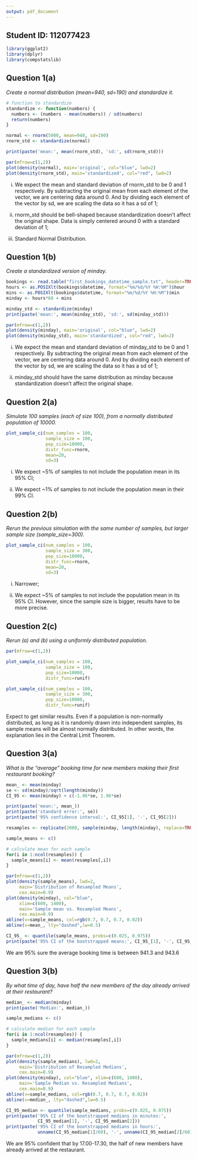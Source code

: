 ```yaml
---
output: pdf_document
---
```


## Student ID: 112077423

```r
library(ggplot2)
library(dplyr)
library(compstatslib)
```

## Question 1(a)

*Create a normal distribution (mean=940, sd=190) and standardize it.*

```r
# function to standardize
standardize <- function(numbers) {
  numbers <- (numbers - mean(numbers)) / sd(numbers)
  return(numbers)
}

normal <- rnorm(5000, mean=940, sd=190)
rnorm_std <- standardize(normal)

print(paste('mean:', mean(rnorm_std), 'sd:', sd(rnorm_std)))

par(mfrow=c(1,2))
plot(density(normal), main='original', col="blue", lwd=2)
plot(density(rnorm_std), main='standardized', col="red", lwd=2)
```

(i) We expect the mean and standard deviation of rnorm_std to be 0 and 1 respectively. By subtracting the original mean from each element of the vector, we are centering data around 0. And by dividing each element of the vector by sd, we are scaling the data so it has a sd of 1;

(ii) rnorm_std should be bell-shaped because standardization doesn't affect the original shape. Data is simply centered around 0 with a standard deviation of 1;

(iii) Standard Normal Distribution.

## Question 1(b)

*Create a standardized version of minday.*

```r
bookings <- read.table("first_bookings_datetime_sample.txt", header=TRUE)
hours <- as.POSIXlt(bookings$datetime, format="%m/%d/%Y %H:%M")$hour
mins <- as.POSIXlt(bookings$datetime, format="%m/%d/%Y %H:%M")$min
minday <- hours*60 + mins

minday_std <- standardize(minday)
print(paste('mean:', mean(minday_std), 'sd:', sd(minday_std)))

par(mfrow=c(1,2))
plot(density(minday), main='original', col="blue", lwd=2)
plot(density(minday_std), main='standardized', col="red", lwd=2)
```
(i) We expect the mean and standard deviation of minday_std to be 0 and 1 respectively. By subtracting the original mean from each element of the vector, we are centering data around 0. And by dividing each element of the vector by sd, we are scaling the data so it has a sd of 1;

(ii) minday_std should have the same distribution as minday because standardization doesn't affect the original shape.

## Question 2(a)

*Simulate 100 samples (each of size 100), from a normally distributed population of 10000.*

```r
plot_sample_ci(num_samples = 100, 
               sample_size = 100, 
               pop_size=10000, 
               distr_func=rnorm, 
               mean=20, 
               sd=3)
```
(i) We expect ~5% of samples to not include the population mean in its 95% CI;

(ii) We expect ~1% of samples to not include the population mean in their 99% CI.

## Question 2(b)

*Rerun the previous simulation with the same number of samples, but larger sample size (sample_size=300).*

```r
plot_sample_ci(num_samples = 100, 
               sample_size = 300, 
               pop_size=10000, 
               distr_func=rnorm, 
               mean=20, 
               sd=3)
```
(i) Narrower; 

(ii) We expect ~5% of samples to not include the population mean in its 95% CI. However, since the sample size is bigger, results have to be more precise.

## Question 2(c)

*Rerun (a) and (b) using a uniformly distributed population.*

```r
par(mfrow=c(1,2))

plot_sample_ci(num_samples = 100, 
               sample_size = 100, 
               pop_size=10000, 
               distr_func=runif)

plot_sample_ci(num_samples = 100, 
               sample_size = 300, 
               pop_size=10000, 
               distr_func=runif)
```

Expect to get similar results. Even if a population is non-normally distributed, as long as it is randomly drawn into independent samples, its sample means will be almost normally distributed. In other words, the explanation lies in the Central Limit Theorem.

## Question 3(a)

*What is the “average” booking time for new members making their first restaurant booking?*

```r
mean_ <- mean(minday)
se <- sd(minday)/sqrt(length(minday))
CI_95 <- mean(minday) + c(-1.96*se, 1.96*se)

print(paste('mean:', mean_))
print(paste('standard error:', se))
print(paste('95% confidence interval:', CI_95[1], '-', CI_95[2]))
```

```r
resamples <- replicate(2000, sample(minday, length(minday), replace=TRUE))

sample_means <- c()

# calculate mean for each sample
for(i in 1:ncol(resamples)) {
  sample_means[i] <- mean(resamples[,i])
}
```
```r
par(mfrow=c(1,2))
plot(density(sample_means), lwd=2, 
     main='Distribution of Resampled Means', 
     cex.main=0.9)
plot(density(minday), col="blue", 
     xlim=c(600, 1400), 
     main='Sample mean vs. Resampled Means', 
     cex.main=0.9)
abline(v=sample_means, col=rgb(0.7, 0.7, 0.7, 0.02))
abline(v=mean_, lty="dashed",lw=0.5)
```

```r
CI_95_ <- quantile(sample_means, probs=c(0.025, 0.975))
print(paste('95% CI of the bootstrapped means:', CI_95_[1], '-', CI_95_[2]))
```
We are 95% sure the average booking time is between 941.3 and 943.6

## Question 3(b)

*By what time of day, have half the new members of the day already arrived at their restaurant?*

```r
median_ <- median(minday)
print(paste('Median:', median_))

sample_medians <- c()

# calculate median for each sample
for(i in 1:ncol(resamples)) {
  sample_medians[i] <- median(resamples[,i])
}

par(mfrow=c(1,2))
plot(density(sample_medians), lwd=2, 
     main='Distribution of Resampled Medians', 
     cex.main=0.9)
plot(density(minday), col="blue", xlim=c(600, 1400), 
     main='Sample Median vs. Resampled Medians', 
     cex.main=0.9)
abline(v=sample_medians, col=rgb(0.7, 0.7, 0.7, 0.02))
abline(v=median_, lty="dashed",lw=0.5)
```
```r
CI_95_median <- quantile(sample_medians, probs=c(0.025, 0.975))
print(paste('95% CI of the bootstrapped medians in minutes:', 
            CI_95_median[1], '-', CI_95_median[2]))
print(paste('95% CI of the bootstrapped medians in hours:', 
            unname(CI_95_median[1]/60), '-', unname(CI_95_median[2]/60)))
```
We are 95% confident that by 17.00-17.30, the half of new members have already arrived at the restaurant.
